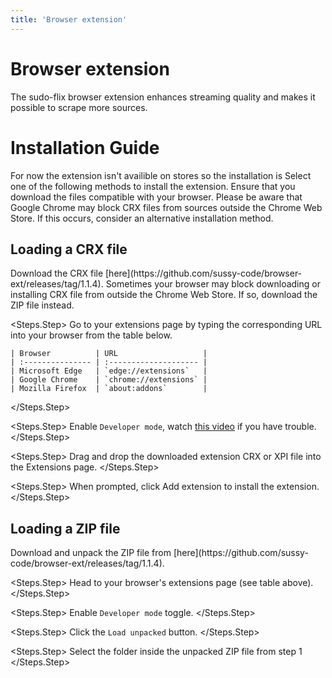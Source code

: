 ```yaml
---
title: 'Browser extension'
---
```


# Browser extension

The sudo-flix browser extension enhances streaming quality and makes it possible to scrape more sources.

# Installation Guide
For now the extension isn't availible on stores so the installation is 
Select one of the following methods to install the extension. Ensure that you download the files compatible with your browser. Please be aware that Google Chrome may block CRX files from sources outside the Chrome Web Store. If this occurs, consider an alternative installation method.

## Loading a CRX file

<Steps>
  <Steps.Step>
    Download the CRX file [here](https://github.com/sussy-code/browser-ext/releases/tag/1.1.4).
    <Warning>
      Sometimes your browser may block downloading or installing CRX file from outside the Chrome Web Store. If so, download the ZIP file instead.
    </Warning>
  </Steps.Step>

  <Steps.Step>
    Go to your extensions page by typing the corresponding URL into your browser from the table below.
    
    | Browser          | URL                   |
    | :--------------- | :-------------------- |
    | Microsoft Edge   | `edge://extensions`   |
    | Google Chrome    | `chrome://extensions` |
    | Mozilla Firefox  | `about:addons`        |
  </Steps.Step>

  <Steps.Step>
    Enable `Developer mode`, watch [this video](https://www.youtube.com/watch?v=sZeUZjhOfgM&t=65s) if you have trouble.
  </Steps.Step>

  <Steps.Step>
    Drag and drop the downloaded extension CRX or XPI file into the Extensions page.
  </Steps.Step>

  <Steps.Step>
    When prompted, click Add extension to install the extension.
  </Steps.Step>
</Steps>

## Loading a ZIP file

<Steps>
  <Steps.Step>
    Download and unpack the ZIP file from [here](https://github.com/sussy-code/browser-ext/releases/tag/1.1.4).
  </Steps.Step>

  <Steps.Step>
    Head to your browser's extensions page (see table above).
  </Steps.Step>

  <Steps.Step>
    Enable `Developer mode` toggle.
  </Steps.Step>

  <Steps.Step>
    Click the `Load unpacked` button.
  </Steps.Step>

  <Steps.Step>
    Select the folder inside the unpacked ZIP file from step 1
  </Steps.Step>
</Steps>
